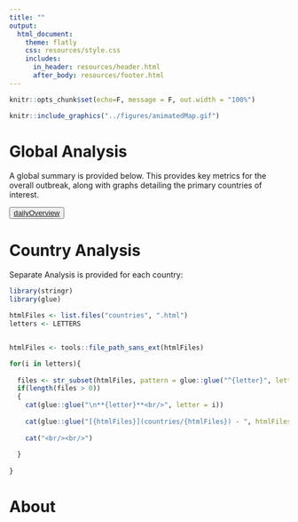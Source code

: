 ```yaml
---
title: ""
output:
  html_document:
    theme: flatly
    css: resources/style.css
    includes:
      in_header: resources/header.html
      after_body: resources/footer.html
---
```

<!-- README.md is generated from README.Rmd. Please edit that file -->

```r
knitr::opts_chunk$set(echo=F, message = F, out.width = "100%")
```

```r
knitr::include_graphics("../figures/animatedMap.gif")
```

# Global Analysis

A global summary is provided below. This provides key metrics for the overall outbreak, along with graphs detailing the primary countries of interest. 

<button type="button" class="btn btn-primary">[dailyOverview](global)</button>

# Country Analysis

Separate Analysis is provided for each country:

```r
library(stringr)
library(glue)

htmlFiles <- list.files("countries", ".html")
letters <- LETTERS


htmlFiles <- tools::file_path_sans_ext(htmlFiles)

for(i in letters){
  
  files <- str_subset(htmlFiles, pattern = glue::glue("^{letter}", letter = i))
  if(length(files > 0))
  {
    cat(glue::glue("\n**{letter}**<br/>", letter = i))
    
    cat(glue::glue("[{htmlFiles}](countries/{htmlFiles}) - ", htmlFiles = files))
    
    cat("<br/><br/>")
    
  }
  
}

```

# About
